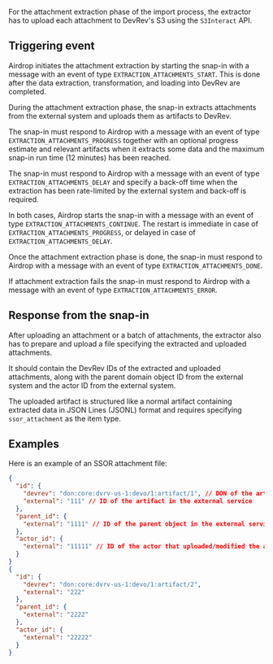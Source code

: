For the attachment extraction phase of the import process, the extractor has to upload each
attachment to DevRev's S3 using the `S3Interact` API.

## Triggering event

Airdrop initiates the attachment extraction by starting the snap-in with a message with an event of
type `EXTRACTION_ATTACHMENTS_START`.
This is done after the data extraction, transformation, and loading into DevRev are completed.

During the attachment extraction phase,
the snap-in extracts attachments from the external system and uploads them as artifacts to DevRev.

The snap-in must respond to Airdrop with a message with an event of type
`EXTRACTION_ATTACHMENTS_PROGRESS` together with an optional progress estimate and relevant artifacts
when it extracts some data and the maximum snap-in run time (12 minutes) has been reached.

The snap-in must respond to Airdrop with a message with an event of type `EXTRACTION_ATTACHMENTS_DELAY`
and specify a back-off time when the extraction has been rate-limited by the external system and
back-off is required.

In both cases, Airdrop starts the snap-in with a message with an event of type
`EXTRACTION_ATTACHMENTS_CONTINUE`.
The restart is immediate in case of `EXTRACTION_ATTACHMENTS_PROGRESS`, or delayed in case of
`EXTRACTION_ATTACHMENTS_DELAY`.

Once the attachment extraction phase is done, the snap-in must respond to Airdrop with a message
with an event of type `EXTRACTION_ATTACHMENTS_DONE`.

If attachment extraction fails the snap-in must respond to Airdrop with a message with an event of
type `EXTRACTION_ATTACHMENTS_ERROR`.

## Response from the snap-in

After uploading an attachment or a batch of attachments, the extractor also has to prepare and
upload a file specifying the extracted and uploaded attachments.

It should contain the DevRev IDs of the extracted and uploaded attachments, along with the parent
domain object ID from the external system and the actor ID from the external system.

The uploaded artifact is structured like a normal artifact containing extracted data in JSON Lines
(JSONL) format and requires specifying `ssor_attachment` as the item type.

## Examples

Here is an example of an SSOR attachment file:
```json lines
{
  "id": {
    "devrev": "don:core:dvrv-us-1:devo/1:artifact/1", // DON of the artifact, that S3interact returned
    "external": "111" // ID of the artifact in the external service
  },
  "parent_id": {
    "external": "1111" // ID of the parent object in the external service
  },
  "actor_id": {
    "external": "11111" // ID of the actor that uploaded/modified the artifact in the external service
  }
}
{
  "id": {
    "devrev": "don:core:dvrv-us-1:devo/1:artifact/2",
    "external": "222"
  },
  "parent_id": {
    "external": "2222"
  },
  "actor_id": {
    "external": "22222"
  }
}
```
